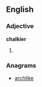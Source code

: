 ==English==

===Adjective===
'''chalkier'''

# {{comparative of|[[chalky]]}}

===Anagrams===
* [[archlike#English|archlike]]